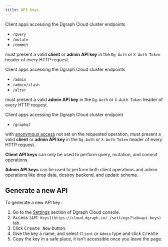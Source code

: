 ```yaml
---
title: API keys
---
```



<DgraphWIP />

Client apps accessing the Dgraph Cloud cluster endpoints

- `/query`
- `/mutate`
- `/commit`

must present a valid **client** or **admin** **API key** in the `Dg-Auth` or
`X-Auth-Token` header of every HTTP request.

Client apps accessing the Dgraph Cloud cluster endpoints

- `/admin`
- `/admin/slash`
- `/alter`

must present a valid **admin API key** in the `Dg-Auth` or `X-Auth-Token` header
of every HTTP request.

Client apps accessing the Dgraph Cloud cluster endpoint

- `/graphql`

with [anonymous access](dgraph/cloud/anonymous-access) not set on the requested
operation, must present a valid **client** or **admin API key** in the `Dg-Auth`
or `X-Auth-Token` header of every HTTP request.

**Client API keys** can only be used to perform query, mutation, and commit
operations.

**Admin API keys** can be used to perform both client operations and admin
operations like drop data, destroy backend, and update schema.

## Generate a new API

To generate a new API key :

1. Go to the [Settings](https://cloud.dgraph.io/_/settings) section of Dgraph
   Cloud console.
2. Access `[API Keys](https://cloud.dgraph.io/_/settings?tab=api-keys)` tab.
3. Click <kbd>Create New</kbd> button.
4. Give the key a name, and select `Client` or `Admin` type and click
   <kbd>Create</kbd>
5. Copy the key in a safe place, it isn't accessible once you leave the page.
